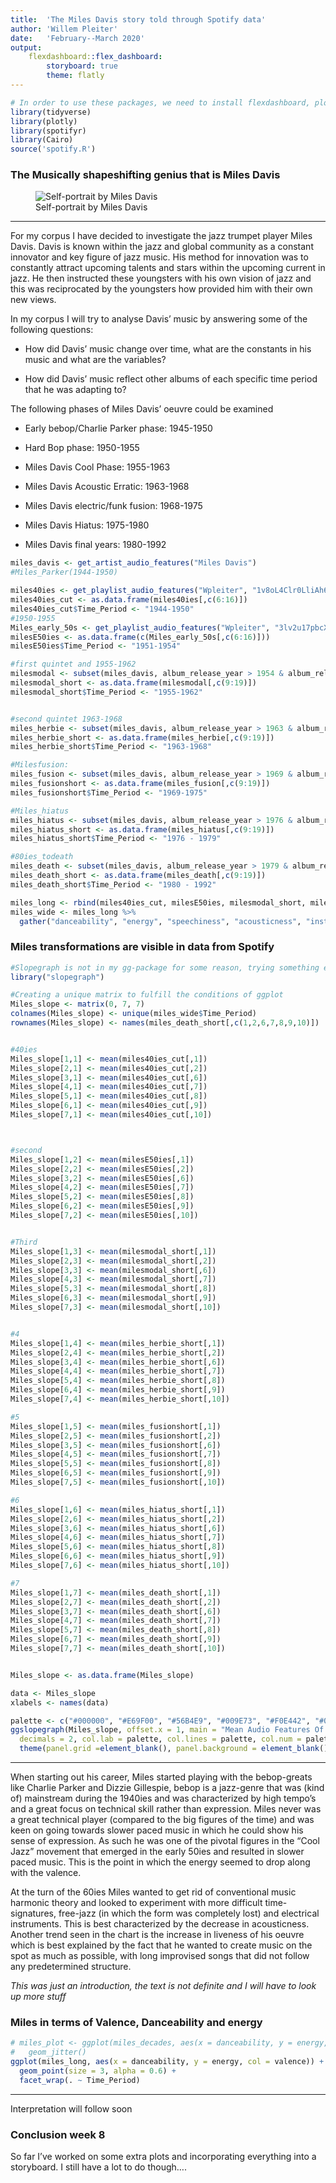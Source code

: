 ```yaml
---
title:  'The Miles Davis story told through Spotify data'
author: 'Willem Pleiter'
date:   'February--March 2020'
output: 
    flexdashboard::flex_dashboard:
        storyboard: true
        theme: flatly
---
```


```r
# In order to use these packages, we need to install flexdashboard, plotly, and Cairo.
library(tidyverse)
library(plotly)
library(spotifyr)
library(Cairo)
source('spotify.R')
```


### The Musically shapeshifting genius that is Miles Davis 
![Self-portrait by Miles Davis](milespainting5.jpg)



***

For my corpus I have decided to investigate the jazz trumpet player Miles Davis. Davis is known within the jazz and global community as a constant innovator and key figure of jazz music. His method for innovation was to constantly attract upcoming talents and stars within the upcoming current in jazz. He then instructed these youngsters with his own vision of jazz and this was reciprocated by the youngsters how provided him with their own new views. 

In my corpus I will try to analyse Davis’ music by answering some of the following questions:

-	How did Davis’ music change over time, what are the constants in his music and what are the variables?

-	How did Davis’ music reflect other albums of each specific time period that he was adapting to?


The following phases of Miles Davis’ oeuvre could be examined

-	Early bebop/Charlie Parker phase: 1945-1950

-	Hard Bop phase: 1950-1955

-	Miles Davis Cool Phase: 1955-1963

-	Miles Davis Acoustic Erratic: 1963-1968

-	Miles Davis electric/funk fusion: 1968-1975

-	Miles Davis Hiatus: 1975-1980

- Miles Davis final years: 1980-1992
```r
miles_davis <- get_artist_audio_features("Miles Davis")
#Miles_Parker(1944-1950)

miles40ies <- get_playlist_audio_features("Wpleiter", "1v8oL4Clr0LliAh6HNK4C2")
miles40ies_cut <- as.data.frame(miles40ies[,c(6:16)])
miles40ies_cut$Time_Period <- "1944-1950"
#1950-1955
Miles_early_50s <- get_playlist_audio_features("Wpleiter", "3lv2u17pbcXIoNZZtP8wZ5")
milesE50ies <- as.data.frame(c(Miles_early_50s[,c(6:16)]))
milesE50ies$Time_Period <- "1951-1954"

#first quintet and 1955-1962
milesmodal <- subset(miles_davis, album_release_year > 1954 & album_release_year < 1963)
milesmodal_short <- as.data.frame(milesmodal[,c(9:19)])
milesmodal_short$Time_Period <- "1955-1962"


#second quintet 1963-1968
miles_herbie <- subset(miles_davis, album_release_year > 1963 & album_release_year < 1969)
miles_herbie_short <- as.data.frame(miles_herbie[,c(9:19)])
miles_herbie_short$Time_Period <- "1963-1968"

#Milesfusion:
miles_fusion <- subset(miles_davis, album_release_year > 1969 & album_release_year < 1975)
miles_fusionshort <- as.data.frame(miles_fusion[,c(9:19)])
miles_fusionshort$Time_Period <- "1969-1975"

#Miles_hiatus
miles_hiatus <- subset(miles_davis, album_release_year > 1976 & album_release_year < 1979)
miles_hiatus_short <- as.data.frame(miles_hiatus[,c(9:19)])
miles_hiatus_short$Time_Period <- "1976 - 1979"

#80ies_todeath
miles_death <- subset(miles_davis, album_release_year > 1979 & album_release_year < 1992)
miles_death_short <- as.data.frame(miles_death[,c(9:19)])
miles_death_short$Time_Period <- "1980 - 1992"

miles_long <- rbind(miles40ies_cut, milesE50ies, milesmodal_short, miles_herbie_short, miles_fusionshort, miles_hiatus_short, miles_death_short)
miles_wide <- miles_long %>%
  gather("danceability", "energy", "speechiness", "acousticness", "instrumentalness", "liveness", "valence", key = Feature, value = Parameter)

```




### Miles transformations are visible in data from Spotify

```r
#Slopegraph is not in my gg-package for some reason, trying something else:
library("slopegraph")

#Creating a unique matrix to fulfill the conditions of ggplot
Miles_slope <- matrix(0, 7, 7)
colnames(Miles_slope) <- unique(miles_wide$Time_Period)
rownames(Miles_slope) <- names(miles_death_short[,c(1,2,6,7,8,9,10)])


#40ies
Miles_slope[1,1] <- mean(miles40ies_cut[,1])
Miles_slope[2,1] <- mean(miles40ies_cut[,2])
Miles_slope[3,1] <- mean(miles40ies_cut[,6])
Miles_slope[4,1] <- mean(miles40ies_cut[,7])
Miles_slope[5,1] <- mean(miles40ies_cut[,8])
Miles_slope[6,1] <- mean(miles40ies_cut[,9])
Miles_slope[7,1] <- mean(miles40ies_cut[,10])



#second
Miles_slope[1,2] <- mean(milesE50ies[,1])
Miles_slope[2,2] <- mean(milesE50ies[,2])
Miles_slope[3,2] <- mean(milesE50ies[,6])
Miles_slope[4,2] <- mean(milesE50ies[,7])
Miles_slope[5,2] <- mean(milesE50ies[,8])
Miles_slope[6,2] <- mean(milesE50ies[,9])
Miles_slope[7,2] <- mean(milesE50ies[,10])


#Third
Miles_slope[1,3] <- mean(milesmodal_short[,1])
Miles_slope[2,3] <- mean(milesmodal_short[,2])
Miles_slope[3,3] <- mean(milesmodal_short[,6])
Miles_slope[4,3] <- mean(milesmodal_short[,7])
Miles_slope[5,3] <- mean(milesmodal_short[,8])
Miles_slope[6,3] <- mean(milesmodal_short[,9])
Miles_slope[7,3] <- mean(milesmodal_short[,10])


#4
Miles_slope[1,4] <- mean(miles_herbie_short[,1])
Miles_slope[2,4] <- mean(miles_herbie_short[,2])
Miles_slope[3,4] <- mean(miles_herbie_short[,6])
Miles_slope[4,4] <- mean(miles_herbie_short[,7])
Miles_slope[5,4] <- mean(miles_herbie_short[,8])
Miles_slope[6,4] <- mean(miles_herbie_short[,9])
Miles_slope[7,4] <- mean(miles_herbie_short[,10])

#5
Miles_slope[1,5] <- mean(miles_fusionshort[,1])
Miles_slope[2,5] <- mean(miles_fusionshort[,2])
Miles_slope[3,5] <- mean(miles_fusionshort[,6])
Miles_slope[4,5] <- mean(miles_fusionshort[,7])
Miles_slope[5,5] <- mean(miles_fusionshort[,8])
Miles_slope[6,5] <- mean(miles_fusionshort[,9])
Miles_slope[7,5] <- mean(miles_fusionshort[,10])

#6
Miles_slope[1,6] <- mean(miles_hiatus_short[,1])
Miles_slope[2,6] <- mean(miles_hiatus_short[,2])
Miles_slope[3,6] <- mean(miles_hiatus_short[,6])
Miles_slope[4,6] <- mean(miles_hiatus_short[,7])
Miles_slope[5,6] <- mean(miles_hiatus_short[,8])
Miles_slope[6,6] <- mean(miles_hiatus_short[,9])
Miles_slope[7,6] <- mean(miles_hiatus_short[,10])

#7
Miles_slope[1,7] <- mean(miles_death_short[,1])
Miles_slope[2,7] <- mean(miles_death_short[,2])
Miles_slope[3,7] <- mean(miles_death_short[,6])
Miles_slope[4,7] <- mean(miles_death_short[,7])
Miles_slope[5,7] <- mean(miles_death_short[,8])
Miles_slope[6,7] <- mean(miles_death_short[,9])
Miles_slope[7,7] <- mean(miles_death_short[,10])


Miles_slope <- as.data.frame(Miles_slope)

data <- Miles_slope
xlabels <- names(data)

palette <- c("#000000", "#E69F00", "#56B4E9", "#009E73", "#F0E442", "#0072B2", "#D55E00")
ggslopegraph(Miles_slope, offset.x = 1, main = "Mean Audio Features Of Miles Davis Per Period", xlim = c(-1,7),
  decimals = 2, col.lab = palette, col.lines = palette, col.num = palette, xlabels = c("'45-'50", "'51-'55", "'55-'63", "'63-'68", "'68-'75", "'75, '80", "'80-'92"), labpos.right = 10, labpos.left = 0.7) + 
  theme(panel.grid =element_blank(), panel.background = element_blank())

```

***
When starting out his career, Miles started playing with the bebop-greats like Charlie Parker and Dizzie Gillespie, bebop is a jazz-genre that was (kind of) mainstream during the 1940ies and was characterized by high tempo's and a great focus on technical skill rather than expression. Miles never was a great technical player (compared to the big figures of the time) and was keen on going towards slower paced music in which he could show his sense of expression. As such he was one of the pivotal figures in the "Cool Jazz" movement that emerged in the early 50ies and resulted in slower paced music. This is the point in which the energy seemed to drop along with the valence. <br>

At the turn of the 60ies Miles wanted to get rid of conventional music harmonic theory and looked to experiment with more difficult time-signatures, free-jazz (in which the form was completely lost) and electrical instruments. This is best characterized by the decrease in acousticness. Another trend seen in the chart is the increase in liveness of his oeuvre which is best explained by the fact that he wanted to create music on the spot as much as possible, with long improvised songs that did not follow any predetermined structure. 

<i> This was just an introduction, the text is not definite and I will have to look up more stuff </i>



### Miles in terms of Valence, Danceability and energy
```r

# miles_plot <- ggplot(miles_decades, aes(x = danceability, y = energy, col = Time_Period)) + 
#   geom_jitter()
ggplot(miles_long, aes(x = danceability, y = energy, col = valence)) + 
  geom_point(size = 3, alpha = 0.6) +
  facet_wrap(. ~ Time_Period)

```

***
Interpretation will follow soon


### Conclusion week 8
So far I've worked on some extra plots and incorporating everything into a storyboard. I still have a lot to do though....

